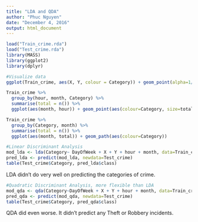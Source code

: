 ```yaml
---
title: "LDA and QDA"
author: "Phuc Nguyen"
date: "December 4, 2016"
output: html_document
---
```


```r
load("Train_crime.rda")
load("Test_crime.rda")
library(MASS)
library(ggplot2)
library(dplyr)
```

```r
#Visualize data
ggplot(Train_crime, aes(X, Y, colour = Category)) + geom_point(alpha=1/6) + xlim(-122.35, -122.55) + ylim(37.7,37.85)# Why doesn't the plot scale itself??

Train_crime %>%
  group_by(hour, month, Category) %>%
  summarise(total = n()) %>%
  ggplot(aes(month, hour)) + geom_point(aes(colour=Category, size=total))

Train_crime %>%
  group_by(Category, month) %>%
  summarise(total = n()) %>%
  ggplot(aes(month, total)) + geom_path(aes(colour=Category))


```

```r
#Linear Discriminant Analysis
mod_lda <- lda(Category~ DayOfWeek + X + Y + hour + month, data=Train_crime)
pred_lda <- predict(mod_lda, newdata=Test_crime)
table(Test_crime$Category, pred_lda$class)
```

LDA didn't do very well on predicting the categories of crime.

```r
#Quadratic Discriminant Analysis, more flexible than LDA
mod_qda <- qda(Category~DayOfWeek + X + Y + hour + month, data=Train_crime)
pred_qda <- predict(mod_qda, newdata=Test_crime)
table(Test_crime$Category, pred_qda$class)
```

QDA did even worse. It didn't predict any Theft or Robbery incidents.
